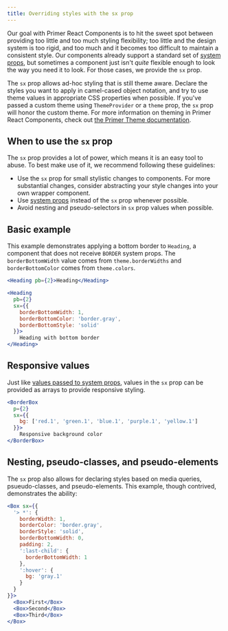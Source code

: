```yaml
---
title: Overriding styles with the sx prop
---
```


Our goal with Primer React Components is to hit the sweet spot between providing too little and too much styling flexibility; too little and the design system is too rigid, and too much and it becomes too difficult to maintain a consistent style. Our components already support a standard set of [system props](/system-props), but sometimes a component just isn't *quite* flexible enough to look the way you need it to look. For those cases, we provide the `sx` prop.

The `sx` prop allows ad-hoc styling that is still theme aware. Declare the styles you want to apply in camel-cased object notation, and try to use theme values in appropriate CSS properties when possible. If you've passed a custom theme using `ThemeProvider` or a `theme` prop, the `sx` prop will honor the custom theme. For more information on theming in Primer React Components, check out [the Primer Theme documentation](/primer-theme).

## When to use the `sx` prop

The `sx` prop provides a lot of power, which means it is an easy tool to abuse. To best make use of it, we recommend following these guidelines:

* Use the `sx` prop for small stylistic changes to components. For more substantial changes, consider abstracting your style changes into your own wrapper component.
* Use [system props](/system-props) instead of the `sx` prop whenever possible.
* Avoid nesting and pseudo-selectors in `sx` prop values when possible.

## Basic example

This example demonstrates applying a bottom border to `Heading`, a component that does not receive `BORDER` system props. The `borderBottomWidth` value comes from `theme.borderWidths` and `borderBottomColor` comes from `theme.colors`.

```jsx live
<Heading pb={2}>Heading</Heading>

<Heading
  pb={2}
  sx={{
    borderBottomWidth: 1,
    borderBottomColor: 'border.gray',
    borderBottomStyle: 'solid'
  }}>
    Heading with bottom border
</Heading>
```

## Responsive values

Just like [values passed to system props](https://styled-system.com/responsive-styles), values in the `sx` prop can be provided as arrays to provide responsive styling.

```jsx live
<BorderBox
  p={2}
  sx={{
    bg: ['red.1', 'green.1', 'blue.1', 'purple.1', 'yellow.1']
  }}>
    Responsive background color
</BorderBox>
```

## Nesting, pseudo-classes, and pseudo-elements

The `sx` prop also allows for declaring styles based on media queries, psueudo-classes, and pseudo-elements. This example, though contrived, demonstrates the ability:

```jsx live
<Box sx={{
  '> *': {
    borderWidth: 1,
    borderColor: 'border.gray',
    borderStyle: 'solid',
    borderBottomWidth: 0,
    padding: 2,
    ':last-child': {
      borderBottomWidth: 1
    },
    ':hover': {
      bg: 'gray.1'
    }
  }
}}>
  <Box>First</Box>
  <Box>Second</Box>
  <Box>Third</Box>
</Box>
```
